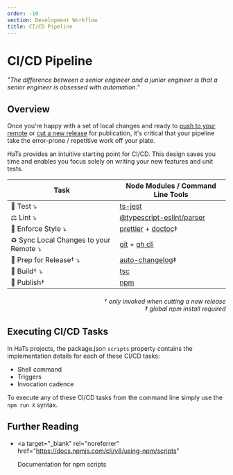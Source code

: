 ```yaml
---
order: -10
section: Development Workflow
title: CI/CD Pipeline
---
```


# CI/CD Pipeline

_"The difference between a senior engineer and a junior engineer is that a senior engineer is obsessed with automation."_

## Overview

Once you're happy with a set of local changes and ready to [push to your remote](/docs/development-workflow/syncing-changes) or [cut a new release](/docs/development-workflow/publishing) for publication, it's critical that your pipeline take the error-prone / repetitive work off your plate.

HaTs provides an intuitive starting point for CI/CD. This design saves you time and enables you focus solely on writing your new features and unit tests.

| Task                                          | Node Modules / Command Line Tools                                                                                                                                                                      |
| --------------------------------------------- | ------------------------------------------------------------------------------------------------------------------------------------------------------------------------------------------------------ |
| 🧯 Test &#10549;                              | <a target="_blank" rel="noreferrer" href="https://kulshekhar.github.io/ts-jest/">ts-jest</a>                                                                                                           |
| ⚖️ Lint &#10549;                              | <a target="_blank" rel="noreferrer" href="https://npmjs.com/package/@typescript-eslint parser">@typescript-eslint/parser</a>                                                                           |
| 📐 Enforce Style &#10549;                     | <a target="_blank" rel="noreferrer" href="https://prettier.io">prettier</a> + <a target="_blank" rel="noreferrer" href="https://www.npmjs.com/package/doctoc">doctoc</a>&#8225;                        |
| ♻️ Sync Local Changes to your Remote &#10549; | <a target="_blank" rel="noreferrer" href="https://git-scm.com/book/en/v2/Getting-Started-Installing-Git">git</a> + <a target="_blank" rel="noreferrer" href="https://cli.github.com/manual">gh cli</a> |
| 📝 Prep for Release&#8224; &#10549;           | <a target="_blank" rel="noreferrer" href="https://www.npmjs.com/package/auto-changelog">auto-changelog</a>&#8225;                                                                                      |
| 🎁 Build&#8224; &#10549;                      | <a target="_blank" rel="noreferrer" href="https://www.npmjs.com/package/typescript">tsc</a>                                                                                                            |
| 🚀 Publish&#8224;                             | <a target="_blank" rel="noreferrer" href="https://docs.npmjs.com/cli/v8/commands/npm">npm</a>                                                                                                          |

<h6 style="text-align: right">
	&#8224; only invoked when cutting a new release
	<br />
	&#8225; global npm install required
</h6>

## Executing CI/CD Tasks

In HaTs projects, the package.json `scripts` property contains the implementation details for each of these CI/CD tasks:

- Shell command
- Triggers
- Invocation cadence

To execute any of these CI/CD tasks from the command line simply use the `npm run X` syntax.

## Further Reading

- <a
  	target="_blank"
  	rel="noreferrer"
  	href="https://docs.npmjs.com/cli/v8/using-npm/scripts"
  >
  	Documentation for npm scripts
  </a>

